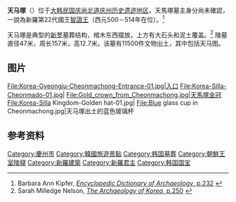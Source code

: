 {{Infobox Korean name
|img=Heavenlyhorsetomb2.jpg  
|caption=
|hangul=천마총
|hanja=天馬塚
|rr=Cheonmachong
|mr=Ch'ŏnmach'ong
}}
'''天马塚'''（{{kor|諺=천마총|漢=天馬塚|羅=Cheonmachong|f=y}}）位于[[大韩民国|大韩民国]][[庆尚北道|庆尚北道]][[庆州历史遗迹地区|庆州历史遗迹地区]]，天馬塚墓主身分尚未確認，一說為新羅第22代國王[[智證王|智證王]]（西元500－514年在位）。<ref name="Kipfer, p.232">Barbara Ann Kipfer, [http://books.google.com/books?vid=ISBN0306461587&id=XneTstDbcC0C&pg=PA232&lpg=PA232&dq=heavenly+horse+tomb&sig=q8Ex1URSTf1JeCCt99TZ0skQpPE ''Encyclopedic Dictionary of Archaeology'', p.232] {{Wayback|url=http://books.google.com/books?vid=ISBN0306461587&id=XneTstDbcC0C&pg=PA232&lpg=PA232&dq=heavenly+horse+tomb&sig=q8Ex1URSTf1JeCCt99TZ0skQpPE |date=20121106035324 }}</ref> 

天马塚是典型的[[新罗|新罗]]墓葬结构，棺木东西摆放，上方有大石头和泥土覆盖。<ref name="Nelson, p.250">Sarah Milledge Nelson, [http://books.google.com/books?vid=ISBN0521407834&id=sANORB_MSRUC&pg=PA250&lpg=PA250&q=heavenly+horse+tomb&vq=heavenly+horse+tomb&dq=heavenly+horse+tomb&sig=LTF-fBz3h8BKboUaHRRurys4ORg ''The Archaeology of Korea'', p.250] {{Wayback|url=http://books.google.com/books?vid=ISBN0521407834&id=sANORB_MSRUC&pg=PA250&lpg=PA250&q=heavenly+horse+tomb&vq=heavenly+horse+tomb&dq=heavenly+horse+tomb&sig=LTF-fBz3h8BKboUaHRRurys4ORg |date=20121106035335 }}</ref> 陵墓直径47米，周长157米，高12.7米。该墓有11500件文物出土，其中包括天马图。

== 图片 ==
<gallery>
File:Korea-Gyeongju-Cheonmachong-Entrance-01.jpg|入口
File:Korea-Silla-Cheonmado-01.jpg|{{link-ko|慶州天馬塚障泥天馬圖|경주 천마총 장니 천마도|天马图}}
File:Gold_crown_from_Cheonmachong.jpg|[[天馬塚金冠|天馬塚金冠]]
File:Korea-Silla Kingdom-Golden hat-01.jpg|{{link-ko|天馬塚冠帽|천마총 관모}}
File:Blue glass cup in Cheonmachong.jpg|天马塚出土的蓝色玻璃杯
</gallery>

==参考资料==
{{reflist}}

[[Category:慶州市|Category:慶州市]]
[[Category:韓國旅遊景點|Category:韓國旅遊景點]]
[[Category:韩国墓葬|Category:韩国墓葬]]
[[Category:朝鮮王室陵寢|Category:朝鮮王室陵寢]]
[[Category:新羅建築|Category:新羅建築]]
[[Category:新羅君主|Category:新羅君主]]
[[Category:韩国国宝|Category:韩国国宝]]